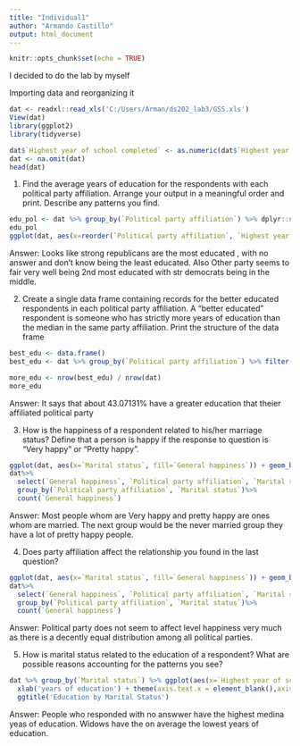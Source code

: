 ```yaml
---
title: "Individual1"
author: "Armando Castillo"
output: html_document
---
```


```r
knitr::opts_chunk$set(echo = TRUE)
```

I decided to do the lab by myself

Importing data and reorganizing it 
```r
dat <- readxl::read_xls('C:/Users/Arman/ds202_lab3/GSS.xls')
View(dat)
library(ggplot2)
library(tidyverse)

dat$`Highest year of school completed` <- as.numeric(dat$`Highest year of school completed`)
dat <- na.omit(dat)
head(dat)
```

1. Find the average years of education for the respondents with each political party affiliation. Arrange your output in a meaningful order and print. Describe any patterns you find.

```r

edu_pol <- dat %>% group_by(`Political party affiliation`) %>% dplyr::summarise(Mean=mean(`Highest year of school completed`, na.rm=TRUE)) %>% arrange(Mean)
edu_pol
ggplot(dat, aes(x=reorder(`Political party affiliation`, `Highest year of school completed`, FUN = median), y=`Highest year of school completed`)) + geom_boxplot(alpha = 0) + theme(axis.text.x = element_text(angle = 45, hjust = 1)) + xlab('Political party')

```

Answer: Looks like strong republicans are the most educated , with no answer and don't know being the least educated. Also Other party seems to fair very well being 2nd most educated with str democrats being in the middle.


2. Create a single data frame containing records for the better educated respondents in each political party affiliation. A “better educated” respondent is someone who has strictly more years of education than the median in the same party affiliation. Print the structure of the data frame

```r
best_edu <- data.frame()
best_edu <- dat %>% group_by(`Political party affiliation`) %>% filter(`Highest year of school completed` > median(`Highest year of school completed`, na.rm=TRUE))

more_edu <- nrow(best_edu) / nrow(dat)
more_edu


```

Answer: It says that about 43.07131% have a greater education that theier affiliated political party

3. How is the happiness of a respondent related to his/her marriage status? Define that a person is happy if the response to question is “Very happy” or “Pretty happy”.

```r

ggplot(dat, aes(x=`Marital status`, fill=`General happiness`)) + geom_bar() + coord_flip() + ggtitle("Happiness, Marital Status, and Political Party") + theme(axis.text.x = element_text(angle = 90))
dat%>%
  select(`General happiness`, `Political party affiliation`, `Marital status`)%>%
  group_by(`Political party affiliation`, `Marital status`)%>%
  count(`General happiness`)

```

Answer: Most people whom are Very happy and pretty happy are ones whom are married. The next group would be the never married group they have a lot of pretty happy people.

4. Does party affiliation affect the relationship you found in the last question?

```r

ggplot(dat, aes(x=`Marital status`, fill=`General happiness`)) + geom_bar() + facet_wrap(~`Political party affiliation`, scales="free_x")+coord_flip() + ggtitle("Happiness, Marital Status, and Political Party") + theme(axis.text.x = element_text(angle = 90))
dat%>%
  select(`General happiness`, `Political party affiliation`, `Marital status`)%>%
  group_by(`Political party affiliation`, `Marital status`)%>%
  count(`General happiness`)
```

Answer: Political party does not seem to affect level happiness very much as there is a decently equal distribution among all political parties.

5. How is marital status related to the education of a respondent? What are possible reasons accounting for the patterns you see?

```r
dat %>% group_by(`Marital status`) %>% ggplot(aes(x=`Highest year of school completed`)) + geom_boxplot() + facet_grid(~`Marital status`,)+ coord_flip()+
  xlab('years of education') + theme(axis.text.x = element_blank(),axis.ticks.x  = element_blank()) + 
  ggtitle('Education by Marital Status')


```

Answer: People who responded with no answwer have the highest medina yeas of education. Widows have the on average the lowest years of education.
